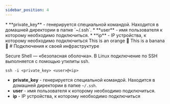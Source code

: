 ```yaml
---
sidebar_position: 4
---
```


<Tabs>
  <TabItem value="apple" label="Apple" default>
   * **private_key** - генерируется специальной командой. Находится в домашней директории в папке `~/.ssh`. 
* **user** - имя пользователя к которому необходимо подключиться. 
* **ip** - IP устройства, к которому необходимо подключиться
  </TabItem>
  <TabItem value="orange" label="Orange">
    This is an orange 🍊
  </TabItem>
  <TabItem value="banana" label="Banana">
    This is a banana 🍌
  </TabItem>
</Tabs>
# Подключения к своей инфраструктуре

Secure Shell — «безопасная оболочка». В Linux подключение по SSH выполняется с помощью утилиты ssh.
```
ssh -i <private_key> <user>@<ip>
```
* **private_key** - генерируется специальной командой. Находится в домашней директории в папке `~/.ssh`. 
* **user** - имя пользователя к которому необходимо подключиться. 
* **ip** - IP устройства, к которому необходимо подключиться
